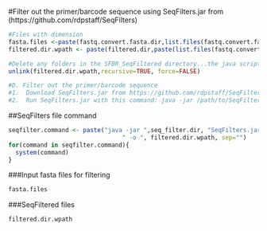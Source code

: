 #Filter out the primer/barcode sequence using SeqFilters.jar from (https://github.com/rdpstaff/SeqFilters)
```r
#Files with dimension
fasta.files <-paste(fastq.convert.fasta.dir,list.files(fastq.convert.fasta.dir,pattern="fna"),sep="")
filtered.dir.wpath <- paste(filtered.dir,paste(list.files(fastq.convert.fasta.dir,pattern="fna"),sep=""),sep="")

#Delete any folders in the SFBR_SeqFiltered directory...the java script will not run if files already exist
unlink(filtered.dir.wpath,recursive=TRUE, force=FALSE)

#D. Filter out the primer/barcode sequence
#1.  Download SeqFilters.jar from https://github.com/rdpstaff/SeqFilters 
#2.  Run SeqFilters.jar with this command: java -jar /path/to/SeqFilters.jar
```

##SeqFilters file command
```r
seqfilter.command <- paste("java -jar ",seq_filter.dir, "SeqFilters.jar", " --forward-primers CAGCMGCCGCGGTAATWC --max-forward 2 --reverse-primers CCGTCAATTCCTTTRAGGTT --max-reverse 1 --seq-file ", fasta.files,
                                " -o ", filtered.dir.wpath, sep="")                          
for(command in seqfilter.command){
  system(command)
}
```
###Input fasta files for filtering
```r
fasta.files
```
###SeqFiltered files
```r
filtered.dir.wpath
```

